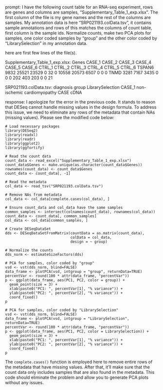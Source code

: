 prompt:
I have the following count table for an RNA-seq experiment, rows are genes and columns are samples, "Supplementary_Table_1_exp.xlsx". The first column of the file is my gene names and the rest of the columns are samples. My annotation data is here  "SRP021193.colData.tsv", it contains sample annotations and rows of this matches the columns of count table, first column is the sample ids. Normalize counts, make two PCA plots for samples, one color coded samples by "group" and the other color coded by "LibrarySelection" in my annotation data.

here are first few lines of the file(s).

Supplementary_Table_1_exp.xlsx:
Genes	CASE_1	CASE_2	CASE_3	CASE_4	CASE_5	CASE_6	CTRL_1	CTRL_2	CTRL_3	CTRL_4	CTRL_5	CTRL_6
TSPAN6	9832	25521	23529	0	32	0	10558	20573	6507	0	0	 0
TNMD	3281	 7167	 3435	0	 0	0	  202	  403	 203	0	0	21


SRP021193.colData.tsv:
diagnosis	group	LibrarySelection
CASE_1	non-ischemic cardiomyopathy	CASE	cDNA


response:
I apologize for the error in the previous code. It stands to reason that DESeq cannot handle missing values in the design formula. To address this issue, we need to eliminate any rows of the metadata that contain NAs (missing values). Please see the modified code below:

```
# Load necessary packages
library(DESeq2)
library(readxl)
library(readr)
library(ggplot2)
library(ggfortify)

# Read the count data
count_data <- read_excel("Supplementary_Table_1_exp.xlsx")
count_data$Genes <- make.unique(as.character(count_data$Genes))
rownames(count_data) <- count_data$Genes
count_data <- count_data[, -1]

# Read the metadata
col_data <- read_tsv("SRP021193.colData.tsv")

# Remove NAs from metadata
col_data <- col_data[complete.cases(col_data), ]

# Ensure count_data and col_data have the same samples
common_samples <- intersect(colnames(count_data), rownames(col_data))
count_data <- count_data[, common_samples]
col_data <- col_data[common_samples, ]

# Create DESeqDataSet
dds <- DESeqDataSetFromMatrix(countData = as.matrix(count_data), 
                              colData = col_data, 
                              design = ~ group)

# Normalize the counts
dds_norm <- estimateSizeFactors(dds)

# PCA for samples, color coded by "group"
vsd <- vst(dds_norm, blind=FALSE)
data_frame <- plotPCA(vsd, intgroup = "group", returnData=TRUE)
percentVar <- round(100 * attr(data_frame, "percentVar"))
p <- ggplot(data_frame, aes(PC1, PC2, color = group)) +
  geom_point(size = 3) +
  xlab(paste0("PC1: ", percentVar[1], "% variance")) +
  ylab(paste0("PC2: ", percentVar[2], "% variance")) +
  coord_fixed()
p

# PCA for samples, color coded by "LibrarySelection"
vsd <- vst(dds_norm, blind=FALSE)
data_frame <- plotPCA(vsd, intgroup = "LibrarySelection", returnData=TRUE)
percentVar <- round(100 * attr(data_frame, "percentVar"))
p <- ggplot(data_frame, aes(PC1, PC2, color = LibrarySelection)) +
  geom_point(size = 3) +
  xlab(paste0("PC1: ", percentVar[1], "% variance")) +
  ylab(paste0("PC2: ", percentVar[2], "% variance")) +
  coord_fixed()
p
```

The `complete.cases()` function is employed here to remove entire rows of the metadata that have missing values. After that, it'll make sure that the count data only includes samples that are also found in the metadata. This code should eliminate the problem and allow you to generate PCA plots without any issues.
